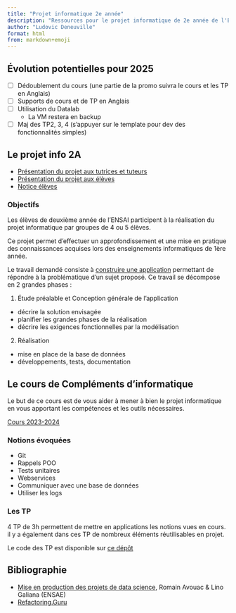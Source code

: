 ```yaml
---
title: "Projet informatique 2e année"
description: "Ressources pour le projet informatique de 2e année de l'ENSAI"
author: "Ludovic Deneuville"
format: html
from: markdown+emoji
---
```


## Évolution potentielles pour 2025

- [ ] Dédoublement du cours (une partie de la promo suivra le cours et les TP en Anglais)
- [ ] Supports de cours et de TP en Anglais
- [ ] Utilisation du Datalab
  - La VM restera en backup
- [ ] Maj des TP2, 3, 4 (s'appuyer sur le template pour dev des fonctionnalités simples)

## Le projet info 2A

- [Présentation du projet aux tutrices et tuteurs](doc/projet/presentation-tuteurs.qmd)
- [Présentation du projet aux élèves](doc/projet/presentation-eleves.qmd)
- [Notice élèves](doc/projet/notice-eleves.qmd)

### Objectifs

Les élèves de deuxième année de l'ENSAI participent à la réalisation du projet informatique par groupes de 4 ou 5 élèves. 

Ce projet permet d’effectuer un approfondissement et une mise en pratique des connaissances acquises lors des enseignements informatiques de 1ère année.

Le travail demandé consiste à [construire une application]{.underline} permettant de répondre à la problématique d'un sujet proposé. Ce travail se décompose en 2 grandes phases : 

1. Étude préalable et Conception générale de l'application
  - décrire la solution envisagée
  - planifier les grandes phases de la réalisation
  - décrire les exigences fonctionnelles par la modélisation
2. Réalisation
  - mise en place de la base de données
  - développements, tests, documentation


## Le cours de Compléments d'informatique

::: {.callout-note}
Le but de ce cours est de vous aider à mener à bien le projet informatique en vous apportant les compétences et les outils nécessaires.
:::

[Cours 2023-2024](https://ludo2ne.github.io/ENSAI-2A-complement-info/){target="_blank"}

### Notions évoquées

- Git
- Rappels POO
- Tests unitaires
- Webservices
- Communiquer avec une base de données
- Utiliser les logs

### Les TP

4 TP de 3h permettent de mettre en applications les notions vues en cours. il y a également dans ces TP de nombreux éléments réutilisables en projet.

Le code des TP est disponible sur [ce dépôt](https://github.com/ludo2ne/ENSAI-2A-complement-info-tp/){target="_blank"}

## Bibliographie

- [Mise en production des projets de data science](https://ensae-reproductibilite.github.io/website/){target="_blank"}, Romain Avouac & Lino Galiana (ENSAE)
- [Refactoring.Guru](https://refactoring.guru/fr){target="_blank"}